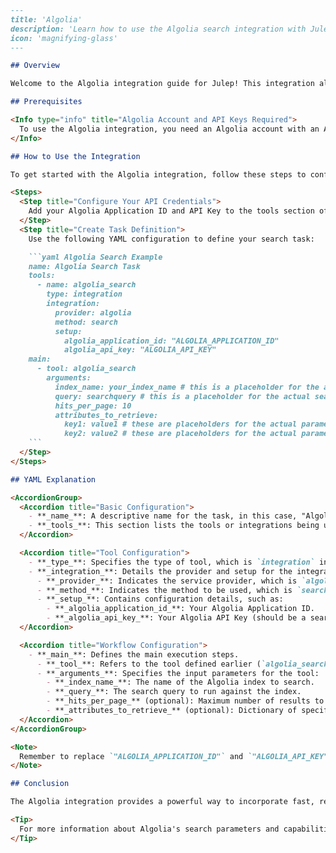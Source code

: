 ```markdown
---
title: 'Algolia'
description: 'Learn how to use the Algolia search integration with Julep'
icon: 'magnifying-glass'
---

## Overview

Welcome to the Algolia integration guide for Julep! This integration allows you to perform powerful searches across your Algolia indices, enabling workflows that require fast, relevant, and typo-tolerant search capabilities. Whether you're building a site search, content discovery system, or personalized recommendation engine, this guide will help you set up and use Algolia with Julep.

## Prerequisites

<Info type="info" title="Algolia Account and API Keys Required">
  To use the Algolia integration, you need an Algolia account with an Application ID and API Key. You can sign up for an account at [Algolia](https://www.algolia.com/users/sign_up) and obtain your API credentials from the Algolia dashboard.
</Info>

## How to Use the Integration

To get started with the Algolia integration, follow these steps to configure and create a task:

<Steps>
  <Step title="Configure Your API Credentials">
    Add your Algolia Application ID and API Key to the tools section of your task. This will allow Julep to authenticate requests to Algolia on your behalf.
  </Step>
  <Step title="Create Task Definition">
    Use the following YAML configuration to define your search task:

    ```yaml Algolia Search Example
    name: Algolia Search Task
    tools:
      - name: algolia_search
        type: integration
        integration:
          provider: algolia
          method: search
          setup:
            algolia_application_id: "ALGOLIA_APPLICATION_ID"
            algolia_api_key: "ALGOLIA_API_KEY"
    main:
      - tool: algolia_search
        arguments:
          index_name: your_index_name # this is a placeholder for the actual index name
          query: searchquery # this is a placeholder for the actual search query
          hits_per_page: 10
          attributes_to_retrieve:
            key1: value1 # these are placeholders for the actual parameters
            key2: value2 # these are placeholders for the actual parameters
    ```
  </Step>
</Steps>

## YAML Explanation

<AccordionGroup>
  <Accordion title="Basic Configuration">
    - **_name_**: A descriptive name for the task, in this case, "Algolia Search Task".
    - **_tools_**: This section lists the tools or integrations being used. Here, `algolia_search` is defined as an integration tool.
  </Accordion>

  <Accordion title="Tool Configuration">
    - **_type_**: Specifies the type of tool, which is `integration` in this context.
    - **_integration_**: Details the provider and setup for the integration.
      - **_provider_**: Indicates the service provider, which is `algolia` for Algolia Search.
      - **_method_**: Indicates the method to be used, which is `search` for Algolia Search. This is the only supported method.
      - **_setup_**: Contains configuration details, such as:
        - **_algolia_application_id_**: Your Algolia Application ID.
        - **_algolia_api_key_**: Your Algolia API Key (should be a search-only API key for security).
  </Accordion>

  <Accordion title="Workflow Configuration">
    - **_main_**: Defines the main execution steps.
      - **_tool_**: Refers to the tool defined earlier (`algolia_search`).
      - **_arguments_**: Specifies the input parameters for the tool:
        - **_index_name_**: The name of the Algolia index to search.
        - **_query_**: The search query to run against the index.
        - **_hits_per_page_** (optional): Maximum number of results to return (default: 20).
        - **_attributes_to_retrieve_** (optional): Dictionary of specific attributes to retrieve from the search results.
  </Accordion>
</AccordionGroup>

<Note>
  Remember to replace `"ALGOLIA_APPLICATION_ID"` and `"ALGOLIA_API_KEY"` with your actual Algolia credentials. For security, it's recommended to use search-only API keys with the minimal necessary permissions.
</Note>

## Conclusion

The Algolia integration provides a powerful way to incorporate fast, relevant, and scalable search functionality into your Julep workflows. By leveraging Algolia's search capabilities, you can create sophisticated search experiences that help users find exactly what they're looking for.

<Tip>
  For more information about Algolia's search parameters and capabilities, refer to the [Algolia Search API documentation](https://www.algolia.com/doc/api-reference/api-parameters/). 
</Tip>
```